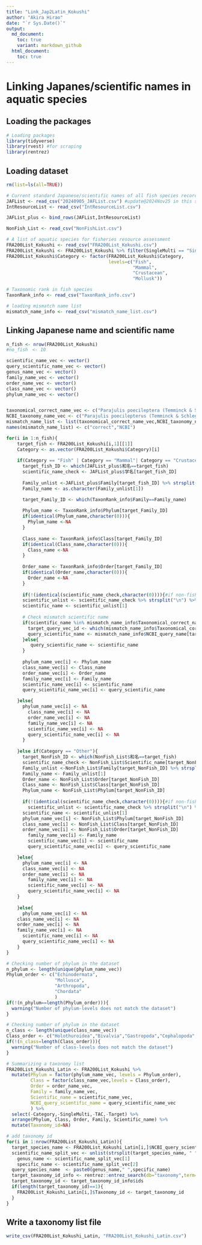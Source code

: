```yaml
---
title: "Link_Jap2Latin_Kokushi"
author: "Akira Hirao"
date: "`r Sys.Date()`"
output:
  md_document:
    toc: true
    variant: markdown_github
  html_document:
    toc: true
---
```


# Linking Japanes/scientific names in aquatic species

## Loading the packages

```r
# Loading packages
library(tidyverse)
library(rvest) #for scraping
library(rentrez)
```

## Loading dataset

```r
rm(list=ls(all=TRUE))

# Current standard Japanese/scientific names of all fish species recorded from Japanese waters: https://www.museum.kagoshima-u.ac.jp/staff/motomura/jaf.html
JAFList <- read_csv("20240905_JAFList.csv") #update@2024Nov25 in this script
IntResourceList <- read_csv("IntResourceList.csv")

JAFList_plus <- bind_rows(JAFList,IntResourceList)

NonFish_List <- read_csv("NonFishList.csv")

# A list of aquatic species for fisheries resource assessment
FRA200List_Kokushi <- read_csv("FRA200List_Kokushi.csv")
FRA200List_Kokushi <- FRA200List_Kokushi %>% filter(SingleMulti == "Single")
FRA200List_Kokushi$Category <- factor(FRA200List_Kokushi$Category,
                                      levels=c("Fish",
                                               "Mammal",
                                               "Crustacean",
                                               "Mollusk"))

# Taxonomic rank in fish species
TaxonRank_info <- read_csv("TaxonRank_info.csv")

# loading mismatch name list
mismatch_name_info <- read_csv("mismatch_name_list.csv")
```

## Linking Japanese name and scientific name
```r

n_fish <- nrow(FRA200List_Kokushi)
#no_fish　<- 10

scientific_name_vec <- vector()
query_scientific_name_vec <- vector()
genus_name_vec <- vector()
family_name_vec <- vector()
order_name_vec <- vector()
class_name_vec <- vector()
phylum_name_vec <- vector()


taxonomical_correct_name_vec <- c("Parajulis poecileptera (Temminck & Schlegel 1845)","hoge hoge")
NCBI_taxonomy_name_vec <- c("Parajulis poecilepterus (Temminck & Schlegel 1845)","hogehoga")
mismatch_name_list <- list(taxonomical_correct_name_vec,NCBI_taxonomy_name_vec)
names(mismatch_name_list) <- c("correct","NCBI")

for(i in 1:n_fish){
	target_fish <- FRA200List_Kokushi[i,1][[1]]
	Category <- as.vector(FRA200List_Kokushi$Category)[i]
	
	if(Category == "Fish" | Category == "Mammal"| Category == "Crustacean" | Category == "Mollusk"){
	  target_fish_ID <- which(JAFList_plus$和名==target_fish)
	  scientific_name_check <- JAFList_plus$学名[target_fish_ID]
	  
	  Family_unlist <-JAFList_plus$Family[target_fish_ID] %>% strsplit("\n") %>% unlist 
	  Family_name <- as.character(Family_unlist[1])

	  target_Family_ID <- which(TaxonRank_info$Family==Family_name)
	  
	  Phylum_name <- TaxonRank_info$Phylum[target_Family_ID]
	  if(identical(Phylum_name,character(0))){
	    Phylum_name <-NA
	  }
	  
	  Class_name <- TaxonRank_info$Class[target_Family_ID]
	  if(identical(Class_name,character(0))){
	    Class_name <-NA
	  }
	  
	  Order_name <- TaxonRank_info$Order[target_Family_ID]
	  if(identical(Order_name,character(0))){
	    Order_name <-NA
	  }
	  
	  if(!(identical(scientific_name_check,character(0)))){#if non-fish species
	  scientific_unlist <- scientific_name_check %>% strsplit("\n") %>% unlist 
	  scientific_name <- scientific_unlist[1]
	  
	  # Check mismatch scientific name
	  if(scientific_name %in% mismatch_name_info$Taxonomical_correct_name){
	    target_query_vec_id <- which(mismatch_name_info$Taxonomical_correct_name==scientific_name)
	    query_scientific_name <- mismatch_name_info$NCBI_query_name[target_query_vec_id]
	  }else{
	     query_scientific_name <- scientific_name
	  }
	  
	  phylum_name_vec[i] <- Phylum_name
	  class_name_vec[i] <- Class_name
	  order_name_vec[i] <- Order_name
	  family_name_vec[i] <- Family_name
	  scientific_name_vec[i] <- scientific_name
	  query_scientific_name_vec[i] <- query_scientific_name

  	}else{
  	  phylum_name_vec[i] <- NA
	    class_name_vec[i] <- NA
	    order_name_vec[i] <- NA
	    family_name_vec[i] <- NA
	    scientific_name_vec[i] <- NA
	    query_scientific_name_vec[i] <- NA
	  }
	  
	}else if(Category == "Other"){
	  target_NonFish_ID <- which(NonFish_List$和名==target_fish)
	  scientific_name_check <- NonFish_List$Scientific_name[target_NonFish_ID]
	  Family_unlist <-NonFish_List$Family[target_NonFish_ID] %>% strsplit("\n") %>% unlist 
	  Family_name <- Family_unlist[1]
	  Order_name <- NonFish_List$Order[target_NonFish_ID]
	  Class_name <- NonFish_List$Class[target_NonFish_ID]
	  Phylum_name <- NonFish_List$Phylum[target_NonFish_ID]
	  
	  if(!(identical(scientific_name_check,character(0)))){#if non-fish species
	    scientific_unlist <- scientific_name_check %>% strsplit("\n") %>% unlist 
      scientific_name <- scientific_unlist[1]
      phylum_name_vec[i] <- NonFish_List$Phylum[target_NonFish_ID]
      class_name_vec[i] <- NonFish_List$Class[target_NonFish_ID]
      order_name_vec[i] <- NonFish_List$Order[target_NonFish_ID]
	    family_name_vec[i] <- Family_name
	    scientific_name_vec[i] <- scientific_name
	    query_scientific_name_vec[i] <- query_scientific_name

  	}else{
      phylum_name_vec[i] <- NA
      class_name_vec[i] <- NA
      order_name_vec[i] <- NA
	    family_name_vec[i] <- NA
	    scientific_name_vec[i] <- NA
	    query_scientific_name_vec[i] <- NA
  	}
	  
	}else{
	  phylum_name_vec[i] <- NA
    class_name_vec[i] <- NA
    order_name_vec[i] <- NA
    family_name_vec[i] <- NA
	  scientific_name_vec[i] <- NA
	  query_scientific_name_vec[i] <- NA
	}  
}

# Checking number of phylum in the dataset
n_phylum <- length(unique(phylum_name_vec))
Phylum_order <- c("Echinodermata",
                  "Mollusca",
                  "Arthropoda",
                  "Chordata"
                  )
if(!(n_phylum==length(Phylum_order))){
  warning("Number of phylum-levels does not match the dataset")
}

# Checking number of phylum in the dataset
n_class <- length(unique(class_name_vec))
Class_order <- c("Holothuroidea","Bivalvia","Gastropoda","Cephalopoda","Malacostraca","Chondrichthyes","Actinopterygii","Mammalia")
if(!(n_class=length(Class_order))){
  warning("Number of class-levels does not match the dataset")
}

# Summarizing a taxonomy list
FRA200List_Kokushi_Latin <- FRA200List_Kokushi %>% 
  mutate(Phylum = factor(phylum_name_vec, levels = Phylum_order),
         Class = factor(class_name_vec,levels = Class_order),
         Order = order_name_vec, 
         Family = family_name_vec,
         Scientific_name = scientific_name_vec,
         NCBI_query_scientific_name = query_scientific_name_vec
         ) %>%
  select(-Category,-SingleMulti,-TAC,-Target) %>% 
  arrange(Phylum, Class, Order, Family, Scientific_name) %>%
  mutate(Taxonomy_id=NA)

# add taxonomy id
for(i in 1:nrow(FRA200List_Kokushi_Latin)){
  target_species_name <- FRA200List_Kokushi_Latin[i,]$NCBI_query_scientific_name
  scientific_name_split_vec <- unlist(strsplit(target_species_name, " "))
	genus_name <- scientific_name_split_vec[1]
	specific_name <- scientific_name_split_vec[2]
  query_species_name  <- paste0(genus_name," ",specific_name)
  target_taxonomy_id_info <- rentrez::entrez_search(db="taxonomy",term=query_species_name)
  target_taxonomy_id <- target_taxonomy_id_info$ids
  if(length(target_taxonomy_id)==1){
    FRA200List_Kokushi_Latin[i,]$Taxonomy_id <- target_taxonomy_id
  }
}

```

## Write a taxonomy list file
```r
write_csv(FRA200List_Kokushi_Latin, "FRA200List_Kokushi_Latin.csv")
```

